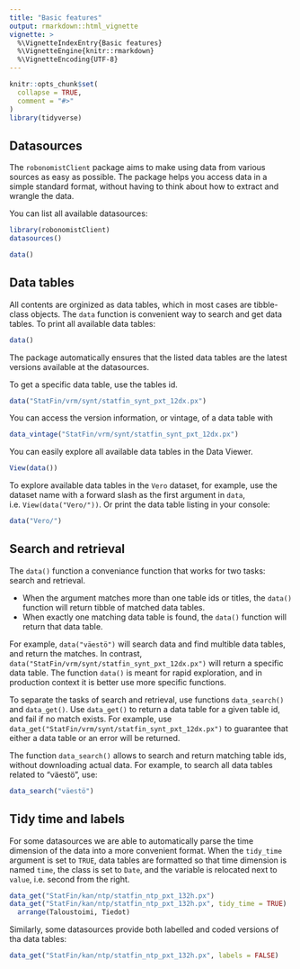 ```yaml
---
title: "Basic features"
output: rmarkdown::html_vignette
vignette: >
  %\VignetteIndexEntry{Basic features}
  %\VignetteEngine{knitr::rmarkdown}
  %\VignetteEncoding{UTF-8}
---
```


```r
knitr::opts_chunk$set(
  collapse = TRUE,
  comment = "#>"
)
library(tidyverse)
```

## Datasources

The `robonomistClient` package aims to make using data from various sources as easy as possible. The package helps you access data in a simple standard format, without having to think about how to extract and wrangle the data.

You can list all available datasources:
```r
library(robonomistClient)
datasources()
```

```r
data()
```

## Data tables

All contents are orginized as data tables, which in most cases are tibble-class objects. The `data` function is convenient way to search and get data tables. To print all available data tables:
```r
data()
```
The package automatically ensures that the listed data tables are the latest versions available at the datasources. 

To get a specific data table, use the tables id.
```r
data("StatFin/vrm/synt/statfin_synt_pxt_12dx.px")
```

You can access the version information, or vintage, of a data table with
```r
data_vintage("StatFin/vrm/synt/statfin_synt_pxt_12dx.px")
```

You can easily explore all available data tables in the Data Viewer.
```r
View(data())
```

To explore available data tables in the `Vero` dataset, for example, use the dataset name with a forward slash as the first argument in `data`, i.e.  `View(data("Vero/"))`. Or print the data table listing in your console:
```r
data("Vero/")
```

## Search and retrieval

The `data()` function a conveniance function that works for two tasks: search and retrieval.

* When the argument matches more than one table ids or titles, the `data()` function will return tibble of matched data tables. 
* When exactly one matching data table is found, the `data()` function will return that data table. 

For example, `data("väestö")` will search data and find multible data tables, and return the matches. In contrast, `data("StatFin/vrm/synt/statfin_synt_pxt_12dx.px")` will return a specific data table. The function `data()` is meant for rapid exploration, and in production context it is better use more specific functions. 

To separate the tasks of search and retrieval, use functions `data_search()` and `data_get()`. Use `data_get()` to return a data table for a given table id, and fail if no match exists. For example, use `data_get("StatFin/vrm/synt/statfin_synt_pxt_12dx.px")` to guarantee that either a data table or an error will be returned.

The function `data_search()` allows to search and return matching table ids, without downloading actual data. For example, to search all data tables related to "väestö", use:
```r
data_search("väestö")
```

## Tidy time and labels

For some datasources we are able to automatically parse the time dimension of the data into a more convenient format. When the `tidy_time` argument is set to `TRUE`, data tables are formatted so that time dimension is named `time`, the class is set to `Date`, and the variable is relocated next to `value`, i.e. second from the right.

```r
data_get("StatFin/kan/ntp/statfin_ntp_pxt_132h.px")
data_get("StatFin/kan/ntp/statfin_ntp_pxt_132h.px", tidy_time = TRUE) |>
  arrange(Taloustoimi, Tiedot)
```

Similarly, some datasources provide both labelled and coded versions of tha data tables:

```r
data_get("StatFin/kan/ntp/statfin_ntp_pxt_132h.px", labels = FALSE)
```


